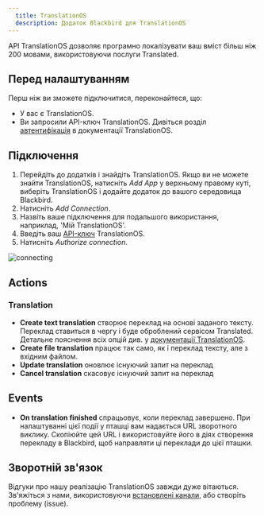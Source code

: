 ```yaml
---
  title: TranslationOS
  description: Додаток Blackbird для TranslationOS
---
```


<LinkCard title="View on Github" target="_blank" href="https://github.com/bb-io/TranslationOS" icon="github" />

API TranslationOS дозволяє програмно локалізувати ваш вміст більш ніж 200 мовами, використовуючи послуги Translated.

## Перед налаштуванням

Перш ніж ви зможете підключитися, переконайтеся, що:

- У вас є TranslationOS.
- Ви запросили API-ключ TranslationOS. Дивіться розділ [автентифікація](https://api-sandbox.translated.com/v2#section/Authentication) в документації TranslationOS.

## Підключення

1. Перейдіть до додатків і знайдіть TranslationOS. Якщо ви не можете знайти TranslationOS, натисніть _Add App_ у верхньому правому куті, виберіть TranslationOS і додайте додаток до вашого середовища Blackbird.
2. Натисніть _Add Connection_.
3. Назвіть ваше підключення для подальшого використання, наприклад, 'Мій TranslationOS'.
4. Введіть ваш [API-ключ](https://api-sandbox.translated.com/v2#section/Authentication) TranslationOS.
5. Натисніть _Authorize connection_.

![connecting](https://raw.githubusercontent.com/bb-io/TranslationOS/main/image/README/1693309042281.png)

## Actions

### Translation

- **Create text translation** створює переклад на основі заданого тексту. Переклад ставиться в чергу і буде оброблений сервісом Translated. Детальне пояснення всіх опцій див. у [документації TranslationOS](https://api-sandbox.translated.com/v2#tag/Translate/operation/translate).
- **Create file translation** працює так само, як і переклад тексту, але з вхідним файлом.
- **Update translation** оновлює існуючий запит на переклад
- **Cancel translation** скасовує існуючий запит на переклад

## Events

- **On translation finished** спрацьовує, коли переклад завершено. При налаштуванні цієї події у пташці вам надається URL зворотного виклику. Скопіюйте цей URL і використовуйте його в діях створення перекладу в Blackbird, щоб направляти ці переклади до цієї пташки.

## Зворотній зв'язок

Відгуки про нашу реалізацію TranslationOS завжди дуже вітаються. Зв'яжіться з нами, використовуючи [встановлені канали](https://www.blackbird.io/), або створіть проблему (issue).